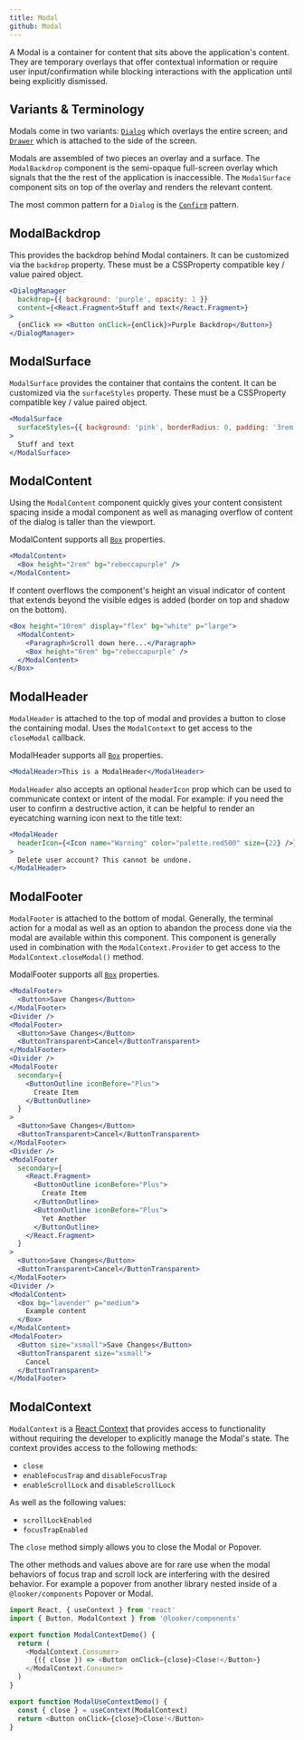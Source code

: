 ```yaml
---
title: Modal
github: Modal
---
```



A Modal is a container for content that sits above the application's content. They are temporary overlays that offer contextual information or require user input/confirmation while blocking interactions with the application until being explicitly dismissed.

## Variants & Terminology

Modals come in two variants: [`Dialog`](/components/modals/dialog) which overlays the entire screen; and [`Drawer`](/components/modals/drawer) which is attached to the side of the screen.

Modals are assembled of two pieces an overlay and a surface. The `ModalBackdrop` component is the semi-opaque full-screen overlay which signals that the the rest of the application is inaccessible. The `ModalSurface` component sits on top of the overlay and renders the relevant content.

The most common pattern for a `Dialog` is the [`Confirm`](/components/modals/confirm) pattern.

## ModalBackdrop

This provides the backdrop behind Modal containers. It can be customized via the `backdrop` property. These must be a CSSProperty compatible key / value paired object.

```jsx
<DialogManager
  backdrop={{ background: 'purple', opacity: 1 }}
  content={<React.Fragment>Stuff and text</React.Fragment>}
>
  {onClick => <Button onClick={onClick}>Purple Backdrop</Button>}
</DialogManager>
```

## ModalSurface

`ModalSurface` provides the container that contains the content. It can be customized via the `surfaceStyles` property. These must be a CSSProperty compatible key / value paired object.

```jsx
<ModalSurface
  surfaceStyles={{ background: 'pink', borderRadius: 0, padding: '3rem' }}
>
  Stuff and text
</ModalSurface>
```

## ModalContent

<Props of="ModalContent" />

Using the `ModalContent` component quickly gives your content consistent spacing inside a modal component as well as managing overflow of content of the dialog is taller than the viewport.

ModalContent supports all [`Box`](/src-documentation-components-box) properties.

```jsx
<ModalContent>
  <Box height="2rem" bg="rebeccapurple" />
</ModalContent>
```

If content overflows the component's height an visual indicator of content that extends beyond the visible edges is added (border on top and shadow on the bottom).

```jsx
<Box height="10rem" display="flex" bg="white" p="large">
  <ModalContent>
    <Paragraph>Scroll down here...</Paragraph>
    <Box height="6rem" bg="rebeccapurple" />
  </ModalContent>
</Box>
```

## ModalHeader

<Props of="ModalHeader" />

`ModalHeader` is attached to the top of modal and provides a button to close the containing modal. Uses the `ModalContext` to get access to the `closeModal` callback.

ModalHeader supports all [`Box`](/src-documentation-components-box) properties.

```jsx
<ModalHeader>This is a ModalHeader</ModalHeader>
```

`ModalHeader` also accepts an optional `headerIcon` prop which can be used to communicate context or intent of the modal. For example: if you need the user to confirm a destructive action, it can be helpful to render an eyecatching warning icon next to the title text:

```jsx
<ModalHeader
  headerIcon={<Icon name="Warning" color="palette.red500" size={22} />}
>
  Delete user account? This cannot be undone.
</ModalHeader>
```

## ModalFooter

<Props of="ModalFooter" />

`ModalFooter` is attached to the bottom of modal. Generally, the terminal action for a modal as well as an option to abandon the process done via the modal are available within this component. This component is generally used in combination with the `ModalContext.Provider` to get access to the `ModalContext.closeModal()` method.

ModalFooter supports all [`Box`](/src-documentation-components-box) properties.

```jsx
<ModalFooter>
  <Button>Save Changes</Button>
</ModalFooter>
<Divider />
<ModalFooter>
  <Button>Save Changes</Button>
  <ButtonTransparent>Cancel</ButtonTransparent>
</ModalFooter>
<Divider />
<ModalFooter
  secondary={
    <ButtonOutline iconBefore="Plus">
      Create Item
    </ButtonOutline>
  }
>
  <Button>Save Changes</Button>
  <ButtonTransparent>Cancel</ButtonTransparent>
</ModalFooter>
<Divider />
<ModalFooter
  secondary={
    <React.Fragment>
      <ButtonOutline iconBefore="Plus">
        Create Item
      </ButtonOutline>
      <ButtonOutline iconBefore="Plus">
        Yet Another
      </ButtonOutline>
    </React.Fragment>
  }
>
  <Button>Save Changes</Button>
  <ButtonTransparent>Cancel</ButtonTransparent>
</ModalFooter>
<Divider />
<ModalContent>
  <Box bg="lavender" p="medium">
    Example content
  </Box>
</ModalContent>
<ModalFooter>
  <Button size="xsmall">Save Changes</Button>
  <ButtonTransparent size="xsmall">
    Cancel
  </ButtonTransparent>
</ModalFooter>
```

## ModalContext

`ModalContext` is a [React Context](https://reactjs.org/docs/context.html) that provides access to functionality without requiring the developer to explicitly manage the Modal's state. The context provides access to the following methods:

- `close`
- `enableFocusTrap` and `disableFocusTrap`
- `enableScrollLock` and `disableScrollLock`

As well as the following values:

- `scrollLockEnabled`
- `focusTrapEnabled`

The `close` method simply allows you to close the Modal or Popover.

The other methods and values above are for rare use when the modal behaviors of focus trap and scroll lock are interfering with the desired behavior. For example a popover from another library nested inside of a `@looker/components` Popover or Modal.

```js static
import React, { useContext } from 'react'
import { Button, ModalContext } from '@looker/components'

export function ModalContextDemo() {
  return (
    <ModalContext.Consumer>
      {({ close }) => <Button onClick={close}>Close!</Button>}
    </ModalContext.Consumer>
  )
}

export function ModalUseContextDemo() {
  const { close } = useContext(ModalContext)
  return <Button onClick={close}>Close!</Button>
}
```
